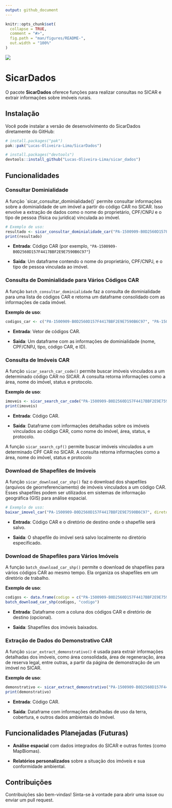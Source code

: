 ```yaml
---
output: github_document
---
```


<!-- README.md is generated from README.Rmd. Please edit that file -->

```r
knitr::opts_chunk$set(
  collapse = TRUE,
  comment = "#>",
  fig.path = "man/figures/README-",
  out.width = "100%"
)
```

[![](images/logo_sicardados-rpackage.png)](https://github.com/Lucas-Oliveira-Lima/SicarDados)

# SicarDados

<!-- badges: start -->

<!-- badges: end -->

O pacote **SicarDados** oferece funções para realizar consultas no SICAR e extrair informações sobre imóveis rurais.

## Instalação

Você pode instalar a versão de desenvolvimento do SicarDados diretamente do GitHub:

``` r
# install.packages("pak")
pak::pak("Lucas-Oliveira-Lima/SicarDados")

# install.packages("devtools")
devtools::install_github("Lucas-Oliveira-Lima/sicar_dados")
```

## Funcionalidades

### Consultar Dominialidade

A função \`sicar_consultar_dominialidade()\` permite consultar informações sobre a dominialidade de um imóvel a partir do código CAR no SICAR. Isso envolve a extração de dados como o nome do proprietário, CPF/CNPJ e o tipo de pessoa (física ou jurídica) vinculada ao imóvel.

``` r
# Exemplo de uso:
resultado <- sicar_consultar_dominialidade_car("PA-1500909-B0D2560D157F4417BBF2E9E7590B6C97")
print(resultado)
```

-   **Entrada**: Código CAR (por exemplo, `"PA-1500909-B0D2560D157F4417BBF2E9E7590B6C97"`)

-   **Saída**: Um dataframe contendo o nome do proprietário, CPF/CNPJ, e o tipo de pessoa vinculada ao imóvel.

### **Consulta de Dominialidade para Vários Códigos CAR**

A função `batch_consultar_dominialidade` faz a consulta de dominialidade para uma lista de códigos CAR e retorna um dataframe consolidado com as informações de cada imóvel.

**Exemplo de uso**:

``` r
codigos_car <- c("PA-1500909-B0D2560D157F4417BBF2E9E7590B6C97", "PA-1500107-E3F4583FFFBF4A9B9DAA5967D4045B70") resultado <- batch_consultar_dominialidade(codigos_car) print(resultado)
```

-   **Entrada**: Vetor de códigos CAR.

-   **Saída**: Um dataframe com as informações de dominialidade (nome, CPF/CNPJ, tipo, código CAR, e ID).

### **Consulta de Imóveis CAR**

A função `sicar_search_car_code()` permite buscar imóveis vinculados a um determinado código CAR no SICAR. A consulta retorna informações como a área, nome do imóvel, status e protocolo.

**Exemplo de uso**:

``` r
imoveis <- sicar_search_car_code("PA-1500909-B0D2560D157F4417BBF2E9E7590B6C97")
print(imoveis)
```

-   **Entrada**: Código CAR.

-   **Saída**: Dataframe com informações detalhadas sobre os imóveis vinculados ao código CAR, como nome do imóvel, área, status, e protocolo.

A função `sicar_search_cpf()` permite buscar imóveis vinculados a um determinado CPF CAR no SICAR. A consulta retorna informações como a área, nome do imóvel, status e protocolo

### **Download de Shapefiles de Imóveis**

A função `sicar_download_car_shp()` faz o download dos shapefiles (arquivos de georreferenciamento) de imóveis vinculados a um código CAR. Esses shapefiles podem ser utilizados em sistemas de informação geográfica (GIS) para análise espacial.

``` r
# Exemplo de uso:
baixar_imovel_car("PA-1500909-B0D2560D157F4417BBF2E9E7590B6C97", diretorio_destino = "data/shapefiles/")
```

-   **Entrada**: Código CAR e o diretório de destino onde o shapefile será salvo.

-   **Saída**: O shapefile do imóvel será salvo localmente no diretório especificado.

### **Download de Shapefiles para Vários Imóveis**

A função `batch_download_car_shp()` permite o download de shapefiles para vários códigos CAR ao mesmo tempo. Ela organiza os shapefiles em um diretório de trabalho.

**Exemplo de uso**:

``` r
codigos <- data.frame(codigo = c("PA-1500909-B0D2560D157F4417BBF2E9E7590B6C97", "PA-1500107-E3F4583FFFBF4A9B9DAA5967D4045B70"))
batch_download_car_shp(codigos, "codigo")
```

-   **Entrada**: Dataframe com a coluna dos códigos CAR e diretório de destino (opcional).

-   **Saída**: Shapefiles dos imóveis baixados.

### **Extração de Dados do Demonstrativo CAR**

A função `sicar_extract_demonstrativo()` é usada para extrair informações detalhadas dos imóveis, como área consolidada, área de regeneração, área de reserva legal, entre outras, a partir da página de demonstração de um imóvel no SICAR.

**Exemplo de uso**:

``` r
demonstrativo <- sicar_extract_demonstrativo("PA-1500909-B0D2560D157F4417BBF2E9E7590B6C97")
print(demonstrativo)
```

-   **Entrada**: Código CAR.

-   **Saída**: Dataframe com informações detalhadas de uso da terra, cobertura, e outros dados ambientais do imóvel.

## Funcionalidades Planejadas (Futuras)

-   **Análise espacial** com dados integrados do SICAR e outras fontes (como MapBiomas).

-   **Relatórios personalizados** sobre a situação dos imóveis e sua conformidade ambiental.

## Contribuições

Contribuições são bem-vindas! Sinta-se à vontade para abrir uma issue ou enviar um pull request.
